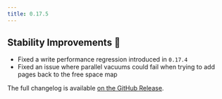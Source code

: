 ```yaml
---
title: 0.17.5
---
```


## Stability Improvements 💪

- Fixed a write performance regression introduced in `0.17.4`
- Fixed an issue where parallel vacuums could fail when trying to add pages back to the free space map

The full changelog is available [on the GitHub Release](https://github.com/paradedb/paradedb/releases/tag/v0.17.5).
